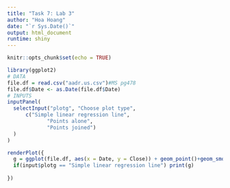 ```yaml
---
title: "Task 7: Lab 3"
author: "Hoa Hoang"
date: "`r Sys.Date()`"
output: html_document
runtime: shiny
---
```


```r
knitr::opts_chunk$set(echo = TRUE)
```

```r
library(ggplot2)
# DATA
file.df = read.csv("aadr.us.csv")#MS pg478
file.df$Date <- as.Date(file.df$Date)
# INPUTS
inputPanel(
  selectInput("plotg", "Choose plot type",
      c("Simple linear regression line", 
             "Points alone", 
             "Points joined")
  )
)

renderPlot({
  g = ggplot(file.df, aes(x = Date, y = Close)) + geom_point()+geom_smooth()+geom_smooth(method="lm", col ="red")
  if(input$plotg == "Simple linear regression line") print(g)
   
})


```
